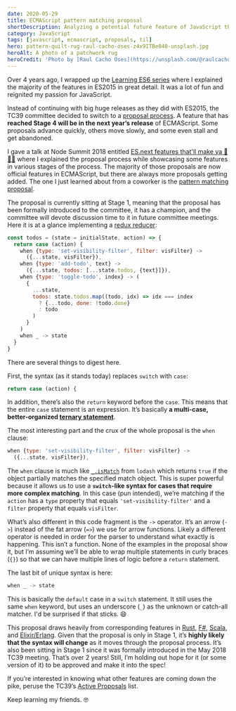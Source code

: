 ```yaml
---
date: 2020-05-29
title: ECMAScript pattern matching proposal
shortDescription: Analyzing a potential future feature of JavaScript that could make testing object contents much easier
category: JavaScript
tags: [javascript, ecmascript, proposals, til]
hero: pattern-quilt-rug-raul-cacho-oses-z4x9ITBe040-unsplash.jpg
heroAlt: A photo of a patchwork rug
heroCredit: 'Photo by [Raul Cacho Oses](https://unsplash.com/@raulcachophoto)'
---
```


Over 4 years ago, I wrapped up the [Learning ES6 series](/learning-es6-series/) where I explained the majority of the features in ES2015 in great detail. It was a lot of fun and reignited my passion for JavaScript.

Instead of continuing with big huge releases as they did with ES2015, the TC39 committee decided to switch to a [proposal process](https://tc39.es/process-document/). A feature that has **reached Stage 4 will be in the next year’s release** of ECMAScript. Some proposals advance quickly, others move slowly, and some even stall and get abandoned.

I gave a talk at Node Summit 2018 entitled [ES.next features that'll make ya 💃🕺🏾](https://www.youtube.com/watch?v=9yK4t2CuIHQ) where I explained the proposal process while showcasing some features in various stages of the process. The majority of those proposals are now official features in ECMAScript, but there are always more proposals getting added. The one I just learned about from a coworker is the [pattern matching proposal](https://github.com/tc39/proposal-pattern-matching).

The proposal is currently sitting at Stage 1, meaning that the proposal has been formally introduced to the committee, it has a champion, and the committee will devote discussion time to it in future committee meetings. Here it is at a glance implementing a [redux reducer](https://redux.js.org/basics/reducers):

```js
const todos = (state = initialState, action) => {
  return case (action) {
    when {type: 'set-visibility-filter', filter: visFilter} ->
      ({...state, visFilter}),
    when {type: 'add-todo', text} ->
      ({...state, todos: [...state.todos, {text}]}),
    when {type: 'toggle-todo', index} -> (
      {
        ...state,
        todos: state.todos.map((todo, idx) => idx === index
          ? {...todo, done: !todo.done}
          : todo
        )
      }
    )
    when _ -> state
  }
}
```

There are several things to digest here.

First, the syntax (as it stands today) replaces `switch` with `case`:

```js
return case (action) {
```

In addition, there’s also the `return` keyword before the `case`. This means that the entire `case` statement is an expression. It’s basically **a multi-case, better-organized [ternary statement](https://developer.mozilla.org/en-US/docs/Web/JavaScript/Reference/Operators/Conditional_Operator)**.

The most interesting part and the crux of the whole proposal is the `when` clause:

```js
when {type: 'set-visibility-filter', filter: visFilter} ->
  ({...state, visFilter}),
```

The `when` clause is much like [`_.isMatch`](https://lodash.com/docs/4.17.15#isMatch) from `lodash` which returns `true` if the object partially matches the specified match object. This is super powerful because it allows us to use a **`switch`-like syntax for cases that require more complex matching**. In this case (pun intended), we’re matching if the `action` has a `type` property that equals `'set-visibility-filter'` and a `filter` property that equals `visFilter`.

What’s also different in this code fragment is the `->` operator. It’s an arrow (`->`) instead of the fat arrow (`=>`) we use for arrow functions. Likely a different operator is needed in order for the parser to understand what exactly is happening. This isn’t a function. None of the examples in the proposal show it, but I’m assuming we’ll be able to wrap multiple statements in curly braces (`{}`) so that we can have multiple lines of logic before a `return` statement.

The last bit of unique syntax is here:

```js
when _ -> state
```

This is basically the `default` case in a `switch` statement. It still uses the same `when` keyword, but uses an underscore (`_`) as the unknown or catch-all matcher. I'd be surprised if that sticks. 😄

This proposal draws heavily from corresponding features in [Rust](https://doc.rust-lang.org/1.6.0/book/patterns.html), [F#](https://docs.microsoft.com/en-us/dotnet/fsharp/language-reference/pattern-matching), [Scala](http://www.scala-lang.org/files/archive/spec/2.11/08-pattern-matching.html), and [Elixir/Erlang](https://elixir-lang.org/getting-started/pattern-matching.html). Given that the proposal is only in Stage 1, it’s **highly likely that the syntax will change** as it moves through the proposal process. It’s also been sitting in Stage 1 since it was formally introduced in the May 2018 TC39 meeting. That’s over 2 years! Still, I’m holding out hope for it (or some version of it) to be approved and make it into the spec!

If you’re interested in knowing what other features are coming down the pike, peruse the TC39’s [Active Proposals](https://github.com/tc39/proposals) list.

Keep learning my friends. 🤓

